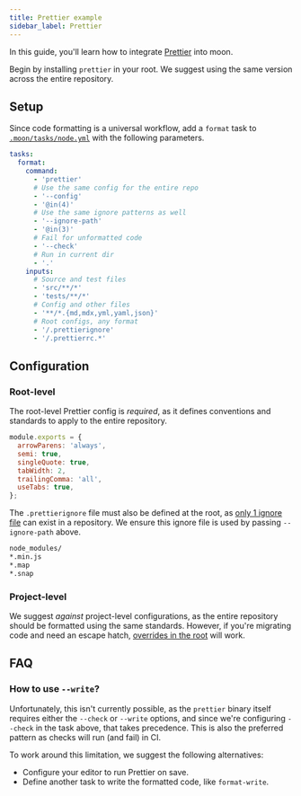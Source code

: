 ```yaml
---
title: Prettier example
sidebar_label: Prettier
---
```



<HeadingApiLink to="https://github.com/moonrepo/examples/blob/master/.moon/tasks/node.yml#L41" />

In this guide, you'll learn how to integrate [Prettier](https://prettier.io/) into moon.

Begin by installing `prettier` in your root. We suggest using the same version across the entire
repository.

<AddDepsTabs dep="prettier" dev />

## Setup

Since code formatting is a universal workflow, add a `format` task to
[`.moon/tasks/node.yml`](../../config/tasks) with the following parameters.

```yaml title=".moon/tasks/node.yml"
tasks:
  format:
    command:
      - 'prettier'
      # Use the same config for the entire repo
      - '--config'
      - '@in(4)'
      # Use the same ignore patterns as well
      - '--ignore-path'
      - '@in(3)'
      # Fail for unformatted code
      - '--check'
      # Run in current dir
      - '.'
    inputs:
      # Source and test files
      - 'src/**/*'
      - 'tests/**/*'
      # Config and other files
      - '**/*.{md,mdx,yml,yaml,json}'
      # Root configs, any format
      - '/.prettierignore'
      - '/.prettierrc.*'
```

## Configuration

### Root-level

The root-level Prettier config is _required_, as it defines conventions and standards to apply to
the entire repository.

```js title=".prettierrc.js"
module.exports = {
  arrowParens: 'always',
  semi: true,
  singleQuote: true,
  tabWidth: 2,
  trailingComma: 'all',
  useTabs: true,
};
```

The `.prettierignore` file must also be defined at the root, as
[only 1 ignore file](https://prettier.io/docs/en/ignore.html#ignoring-files-prettierignore) can
exist in a repository. We ensure this ignore file is used by passing `--ignore-path` above.

```bash title=".prettierignore"
node_modules/
*.min.js
*.map
*.snap
```

### Project-level

We suggest _against_ project-level configurations, as the entire repository should be formatted
using the same standards. However, if you're migrating code and need an escape hatch,
[overrides in the root](https://prettier.io/docs/en/configuration.html#configuration-overrides) will
work.

## FAQ

### How to use `--write`?

Unfortunately, this isn't currently possible, as the `prettier` binary itself requires either the
`--check` or `--write` options, and since we're configuring `--check` in the task above, that takes
precedence. This is also the preferred pattern as checks will run (and fail) in CI.

To work around this limitation, we suggest the following alternatives:

- Configure your editor to run Prettier on save.
- Define another task to write the formatted code, like `format-write`.

